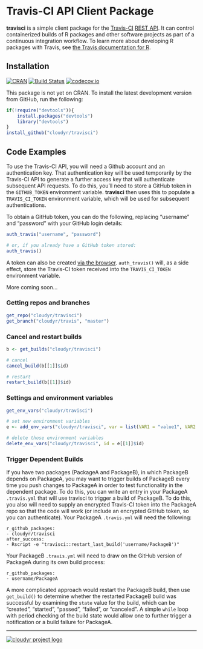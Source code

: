 # Travis-CI API Client Package #

**travisci** is a simple client package for the [Travis-CI](http://travis-ci.org/) [REST API](http://docs.travis-ci.com/api/#overview). It can control containerized builds of R packages and other software projects as part of a continuous integration workflow. To learn more about developing R packages with Travis, see [the Travis documentation for R](http://docs.travis-ci.com/user/languages/r/).

## Installation ##

[![CRAN](http://www.r-pkg.org/badges/version/travisci)](http://cran.r-project.org/package=travisci)
[![Build Status](https://travis-ci.org/cloudyr/travisci.png?branch=master)](https://travis-ci.org/cloudyr/travisci) [![codecov.io](http://codecov.io/github/cloudyr/travisci/coverage.svg?branch=master)](http://codecov.io/github/cloudyr/travisci?branch=master)

This package is not yet on CRAN. To install the latest development version from GitHub, run the following:

```R
if(!require("devtools")){
    install.packages("devtools")
    library("devtools")
}
install_github("cloudyr/travisci")
```

## Code Examples ##

To use the Travis-CI API, you will need a Github account and an authentication key. That authentication key will be used temporarily by the Travis-CI API to generate a further access key that will authenticate subsequent API requests. To do this, you'll need to store a GitHub token in the `GITHUB_TOKEN` environment variable. **travisci** then uses this to populate a `TRAVIS_CI_TOKEN` environment variable, which will be used for subsequent authentications.

To obtain a GitHub token, you can do the following, replacing "username" and "password" with your GitHub login details:

```R
auth_travis("username", "password")

# or, if you already have a GitHub token stored:
auth_travis()
```

A token can also be created [via the browser](https://github.com/settings/tokens). `auth_travis()` will, as a side effect, store the Travis-CI token received into the `TRAVIS_CI_TOKEN` environment variable.


More coming soon...


### Getting repos and branches ###

```r
get_repo("cloudyr/travisci")
get_branch("cloudyr/travis", "master")
```

### Cancel and restart builds ###

```r
b <- get_builds("cloudyr/travisci")

# cancel
cancel_build(b[[1]]$id)

# restart
restart_build(b[[1]]$id)
```

### Settings and environment variables ###

```r
get_env_vars("cloudyr/travisci")

# set new environment variables
e <- add_env_vars("cloudyr/travisci", var = list(VAR1 = "value1", VAR2 = "value2"))

# delete those environment variables
delete_env_vars("cloudyr/travisci", id = e[[1]]$id)
```

### Trigger Dependent Builds ###

If you have two packages (PackageA and PackageB), in which PackageB depends on PackageA, you may want to trigger builds of PackageB every time you push changes to PackageA in order to test functionality in the dependent package. To do this, you can write an entry in your PackageA `.travis.yml` that will use travisci to trigger a build of PackageB. To do this, you also will need to supply an encrypted Travis-CI token into the PackageA repo so that the code will work (or include an encrypted GitHub token, so you can authenticate). Your PackageA `.travis.yml` will need the following:

```
r_github_packages:
- cloudyr/travisci
after_success:
- Rscript -e "travisci::restart_last_build('username/PackageB')"
```

Your PackageB `.travis.yml` will need to draw on the GitHub version of PackageA during its own build process:

```
r_github_packages:
- username/PackageA
```

A more complicated approach would restart the PackageB build, then use `get_build()` to determine whether the restarted PackageB build was successful by examining the `state` value for the build, which can be "created", "started", "passed", "failed", or "canceled". A simple `while` loop with period checking of the build state would allow one to further trigger a notification or a build failure for PackageA.

---
[![cloudyr project logo](http://i.imgur.com/JHS98Y7.png)](https://github.com/cloudyr)
